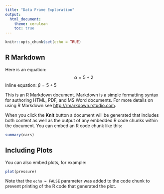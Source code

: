 ```yaml
---
title: "Data Frame Exploration"
output: 
  html_document:
    theme: cerulean
    toc: true
---
```


```r
knitr::opts_chunk$set(echo = TRUE)
```

## R Markdown

Here is an equation:
$$\alpha = 5+2$$
Inline equation:
$\beta = 5+5$

This is an R Markdown document. Markdown is a simple formatting syntax for authoring HTML, PDF, and MS Word documents. For more details on using R Markdown see <http://rmarkdown.rstudio.com>.

When you click the **Knit** button a document will be generated that includes both content as well as the output of any embedded R code chunks within the document. You can embed an R code chunk like this:

```r
summary(cars)
```

## Including Plots

You can also embed plots, for example:

```r
plot(pressure)
```

Note that the `echo = FALSE` parameter was added to the code chunk to prevent printing of the R code that generated the plot.
